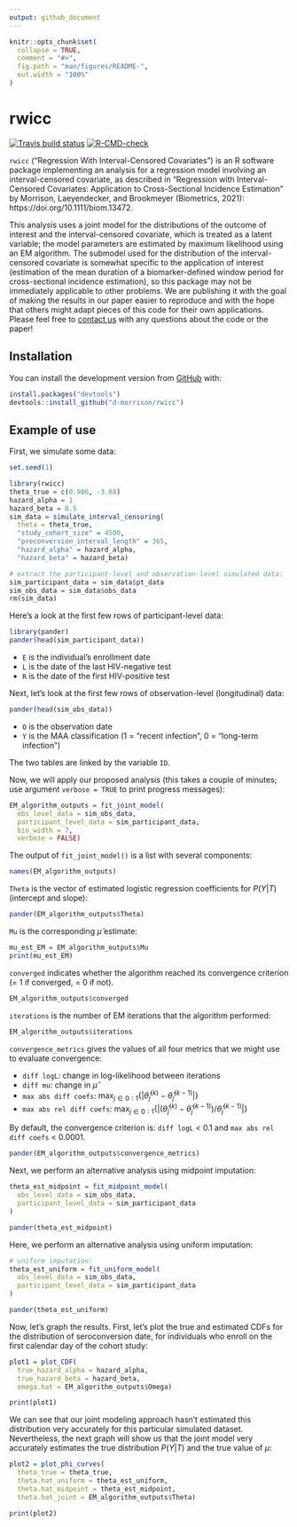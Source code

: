 ```yaml
---
output: github_document
---
```


<!-- README.md is generated from README.Rmd. Please edit that file -->

```r
knitr::opts_chunk$set(
  collapse = TRUE,
  comment = "#>",
  fig.path = "man/figures/README-",
  out.width = "100%"
)
```

# rwicc

<!-- badges: start -->
[![Travis build status](https://travis-ci.com/d-morrison/rwicc.svg?branch=master)](https://travis-ci.com/d-morrison/rwicc)
[![R-CMD-check](https://github.com/d-morrison/rwicc/workflows/R-CMD-check/badge.svg)](https://github.com/d-morrison/rwicc/actions)
<!-- badges: end -->

`rwicc` ("Regression With Interval-Censored Covariates") is an R software package 
implementing an analysis for a regression model involving an interval-censored covariate,
as described in "Regression with Interval-Censored Covariates: Application to Cross-Sectional Incidence
Estimation" by Morrison, Laeyendecker, and Brookmeyer (Biometrics, 2021): https://doi.org/10.1111/biom.13472.

This analysis uses a joint model for the distributions of the outcome of interest and the interval-censored covariate, which is treated as a latent variable; the model parameters are estimated by maximum likelihood using an EM algorithm. 
The submodel used for the distribution of the interval-censored covariate is
somewhat specific to the application of interest (estimation of the mean duration of a biomarker-defined window period for 
cross-sectional incidence estimation), so this package may not be immediately applicable to other problems. We are publishing it
with the goal of making the results in our paper easier to reproduce and with the hope that others might adapt pieces of this code
for their own applications. Please feel free to [contact us](dmorrison01@ucla.edu) with any questions about the code or the paper!


## Installation

You can install the development version from [GitHub](https://github.com/) with:

``` r
install.packages("devtools")
devtools::install_github("d-morrison/rwicc")
```

## Example of use

First, we simulate some data:

```r

set.seed(1)

library(rwicc)
theta_true = c(0.986, -3.88)
hazard_alpha = 1
hazard_beta = 0.5
sim_data = simulate_interval_censoring(
  theta = theta_true,
  "study_cohort_size" = 4500,
  "preconversion_interval_length" = 365,
  "hazard_alpha" = hazard_alpha,
  "hazard_beta" = hazard_beta)

# extract the participant-level and observation-level simulated data:
sim_participant_data = sim_data$pt_data
sim_obs_data = sim_data$obs_data
rm(sim_data)

```

Here's a look at the first few rows of participant-level data:

```r
library(pander)
pander(head(sim_participant_data))
```

* `E` is the individual's enrollment date
* `L` is the date of the last HIV-negative test
* `R` is the date of the first HIV-positive test

Next, let's look at the first few rows of observation-level (longitudinal) data:

```r
pander(head(sim_obs_data))
```

* `O` is the observation date
* `Y` is the MAA classification (1 = "recent infection", 0 = "long-term infection")

The two tables are linked by the variable `ID`.

Now, we will apply our proposed analysis (this takes a couple of minutes; use argument `verbose = TRUE` to print progress messages):

```r
EM_algorithm_outputs = fit_joint_model(
  obs_level_data = sim_obs_data,
  participant_level_data = sim_participant_data,
  bin_width = 7,
  verbose = FALSE)

```

The output of `fit_joint_model()` is a list with several components:

```r
names(EM_algorithm_outputs)
```

`Theta` is the vector of estimated logistic regression coefficients for $P(Y|T)$ (intercept and slope):
```r

pander(EM_algorithm_outputs$Theta)
```

`Mu` is the corresponding $\hat{\mu}$ estimate:

```r
mu_est_EM = EM_algorithm_outputs$Mu
print(mu_est_EM)
```

`converged` indicates whether the algorithm reached its convergence criterion (= 1 if converged, = 0 if not).

```r
EM_algorithm_outputs$converged
```

`iterations` is the number of EM iterations that the algorithm performed:
```r
EM_algorithm_outputs$iterations
```

`convergence_metrics` gives the values of all four metrics that we might use to evaluate convergence:

* `diff logL`: change in log-likelihood between iterations
* `diff mu`: change in $\hat{\mu}$
* `max abs diff coefs`: $\max_{j\in 0:1} \{|\hat{\theta}_j^{(k)} - \hat{\theta}_j^{(k-1)}|\}$
* `max abs rel diff coefs`: $\max_{j\in 0:1} \{|(\hat{\theta}_j^{(k)} - \hat{\theta}_j^{(k-1)})/\hat{\theta}_j^{(k-1)}|\}$

By default, the convergence criterion is: `diff logL` < 0.1 and `max abs rel diff coefs` < 0.0001.

```r
pander(EM_algorithm_outputs$convergence_metrics)
```

Next, we perform an alternative analysis using midpoint imputation:

```r

theta_est_midpoint = fit_midpoint_model(
  obs_level_data = sim_obs_data,
  participant_level_data = sim_participant_data
)

pander(theta_est_midpoint)
```

Here, we perform an alternative analysis using uniform imputation:
```r
# uniform imputation:
theta_est_uniform = fit_uniform_model(
  obs_level_data = sim_obs_data,
  participant_level_data = sim_participant_data
)

pander(theta_est_uniform)
```

Now, let's graph the results. First, let's plot the true and estimated CDFs for the distribution of seroconversion date,
for individuals who enroll on the first calendar day of the cohort study:


```r

plot1 = plot_CDF(
  true_hazard_alpha = hazard_alpha,
  true_hazard_beta = hazard_beta,
  omega.hat = EM_algorithm_outputs$Omega)

print(plot1)

```

We can see that our joint modeling approach hasn't estimated this distribution very accurately for this particular simulated dataset.
Nevertheless, the next graph will show us that the joint model very accurately estimates the true distribution $P(Y|T)$
and the true value of $\mu$:

```r

plot2 = plot_phi_curves(
  theta_true = theta_true,
  theta.hat_uniform = theta_est_uniform,
  theta.hat_midpoint = theta_est_midpoint,
  theta.hat_joint = EM_algorithm_outputs$Theta)

print(plot2)
```

